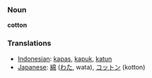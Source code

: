 === Noun ===

'''cotton'''

=== Translations ===
*[[Indonesian]]: [[kapas]], [[kapuk]], [[katun]]
*[[Japanese]]: [[綿]] ([[わた]], wata), [[コットン]] (kotton)